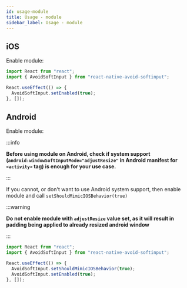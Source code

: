 ```yaml
---
id: usage-module
title: Usage - module
sidebar_label: Usage - module
---
```


## iOS

Enable module:

```ts
import React from "react";
import { AvoidSoftInput } from "react-native-avoid-softinput";

React.useEffect(() => {
  AvoidSoftInput.setEnabled(true);
}, []);
```

## Android

Enable module:

:::info

**Before using module on Android, check if system support (`android:windowSoftInputMode="adjustResize"` in Android manifest for `<activity>` tag) is enough for your use case.**

:::

If you cannot, or don't want to use Android system support, then enable module and call `setShouldMimicIOSBehavior(true)`

:::warning

**Do not enable module with `adjustResize` value set, as it will result in padding being applied to already resized android window**

:::

```ts
import React from "react";
import { AvoidSoftInput } from "react-native-avoid-softinput";

React.useEffect(() => {
  AvoidSoftInput.setShouldMimicIOSBehavior(true);
  AvoidSoftInput.setEnabled(true);
}, []);
```
